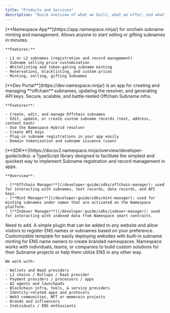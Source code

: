 ```yaml
---
title: "Products and Services"
description: "Quick overview of what we built, what we offer, and what we can do."
---
```



<AccordionGroup>
  <Accordion title="Namespace App">
    [**Namespace App**](https://app.namespace.ninja/) for onchain subname minting and management. Allows anyone to start selling or gifting subnames in minutes.

    **Features:**

    - L1 or L2 subnames (registration and record management)
    - Subname selling price customization
    - Whitelisting and token-gating subname minting
    - Reservations, blacklisting, and custom prices
    - Minting, selling, gifting Subnames
  </Accordion>
  <Accordion title="Dev Portal">
    [**Dev Portal**](https://dev.namespace.ninja/) is an app for creating and managing **offchain** subnames, updating the resolver, and generating API keys. Secure, scalable, and battle-tested Offchain Subname infra.

    **Features**:

    - Create, edit, and manage Offchain subnames
    - Edit, update, or create custom subname records (text, address, content hash)
    - Use the Namespace Hybrid resolver
    - Create API keys
    - Plug-in subname registrations in your app easily
    - Domain tokenization and subname issuance (soon)
  </Accordion>
  <Accordion title="SDK">
    [**SDK**](https://docsv2.namespace.ninja/overview/developer-guide/sdks): a TypeScript library designed to facilitate the simplest and quickest way to implement Subname registration and record management in apps.

    **Overview**:

    - [**Offchain Manager**](/developer-guide/sdks/offchain-manager): used for interacting with subnames, text records, data records, and API keys.
    - [**Mint Manager**](/developer-guide/sdks/mint-manager): used for minting subnames under names that are activated on the Namespace platform.
    - [**Indexer Manager**](/developer-guide/sdks/indexer-manager): used for interacting with indexed data from Namespace smart contracts.
  </Accordion>
  <Accordion title="API">
    Need to add.
  </Accordion>
  <Accordion title="ENS Widget">
    A simple plugin that can be added to any website and allow visitors to register ENS names or subnames based on your preference.
  </Accordion>
  <Accordion title="Subpages">
    Customizable template for easily deploying websites with built-in subname minting for ENS name owners to create branded namespaces.
  </Accordion>
  <Accordion title="Custom Solutions">
    Namespace works with individuals, teams, or companies to build custom solutions for their Subname projects or help them utilize ENS in any other way.

    We work with:

    - Wallets and WaaS providers
    - L2 chains / Rollups / RaaS provider
    - Payment providers / processors / apps
    - AI agents and launchpads
    - Blockchain infra, tools, & service providers
    - Identity-related apps and protocols
    - Web3 communities, NFT or memecoin projects
    - Brands and influencers
    - Individuals / ENS enthusiasts
  </Accordion>
</AccordionGroup>

## 